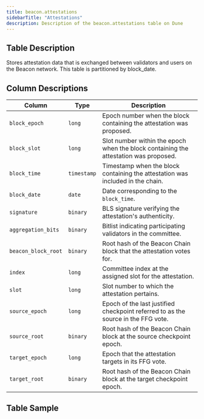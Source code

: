 ```yaml
---
title: beacon.attestations
sidebarTitle: "Attestations"
description: Description of the beacon.attestations table on Dune
---
```


## Table Description
Stores attestation data that is exchanged between validators and users on the Beacon network. This table is partitioned by block_date.

## Column Descriptions
| **Column**           | **Type**    | **Description**                                                                                   |
|----------------------|-------------|---------------------------------------------------------------------------------------------------|
| `block_epoch`        | `long`      | Epoch number when the block containing the attestation was proposed.                              |
| `block_slot`         | `long`      | Slot number within the epoch when the block containing the attestation was proposed.              |
| `block_time`         | `timestamp` | Timestamp when the block containing the attestation was included in the chain.                    |
| `block_date`         | `date`      | Date corresponding to the `block_time`.                                                           |
| `signature`          | `binary`    | BLS signature verifying the attestation's authenticity.                                           |
| `aggregation_bits`   | `binary`    | Bitlist indicating participating validators in the committee.                                     |
| `beacon_block_root`  | `binary`    | Root hash of the Beacon Chain block that the attestation votes for.                               |
| `index`              | `long`      | Committee index at the assigned slot for the attestation.                                         |
| `slot`               | `long`      | Slot number to which the attestation pertains.                                                    |
| `source_epoch`       | `long`      | Epoch of the last justified checkpoint referred to as the source in the FFG vote.                 |
| `source_root`        | `binary`    | Root hash of the Beacon Chain block at the source checkpoint epoch.                               |
| `target_epoch`       | `long`      | Epoch that the attestation targets in its FFG vote.                                               |
| `target_root`        | `binary`    | Root hash of the Beacon Chain block at the target checkpoint epoch.                               |


## Table Sample


<TableSample tableSchema="beacon" tableName="attestations" />
